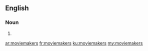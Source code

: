 ==English==

===Noun===
{{head|en|plural}}

# {{plural of|moviemaker|lang=en|nocat=1}}

[[ar:moviemakers]]
[[fr:moviemakers]]
[[ku:moviemakers]]
[[my:moviemakers]]